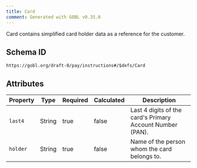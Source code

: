 ```yaml
---
title: Card
comment: Generated with GOBL v0.35.0
---
```


Card contains simplified card holder data as a reference for the customer.

## Schema ID

`https://gobl.org/draft-0/pay/instructions#/$defs/Card`

## Attributes

| Property | Type   | Required | Calculated | Description                                               |
|----------|--------|----------|------------|-----------------------------------------------------------|
| `last4`  | String | true     | false      | Last 4 digits of the card's Primary Account Number (PAN). |
| `holder` | String | true     | false      | Name of the person whom the card belongs to.              |

